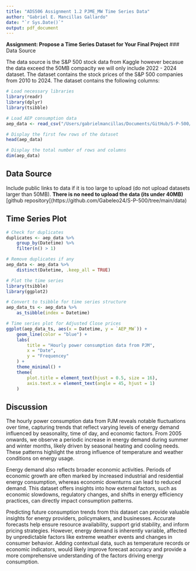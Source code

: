 ```yaml
---
title: "ADS506 Assignment 1.2 PJME_MW Time Series Data"
author: "Gabriel E. Mancillas Gallardo"
date: "`r Sys.Date()`"
output: pdf_document
---
```


**Assignment: Propose a Time Series Dataset for Your Final Project**
### Data Source

The data source is the S&P 500 stock data from Kaggle however becasue the data exceed the 50MB compacity we will only include 2022 - 2024 dataset. The dataset contains the stock prices of the S&P 500 companies from 2010 to 2024. The dataset contains the following columns:

```r
# Load necessary libraries
library(readr)
library(dplyr)
library(tsibble)

# Load AEP consumption data
aep_data <- read_csv("/Users/gabrielmancillas/Documents/GitHub/S-P-500/AEP_hourly.csv")

# Display the first few rows of the dataset
head(aep_data)

# Display the total number of rows and columns
dim(aep_data)

```

## Data Source

Include public links to data if it is too large to upload (do not upload datasets larger than 50MB). **There is no need to upload the data (its under 40MB)** [github repository[(https://github.com/Gabeleo24/S-P-500/tree/main/data)

## Time Series Plot

```r
# Check for duplicates
duplicates <- aep_data %>%
    group_by(Datetime) %>%
    filter(n() > 1)

# Remove duplicates if any
aep_data <- aep_data %>%
    distinct(Datetime, .keep_all = TRUE)

```

```r
# Plot the time series
library(tsibble)
library(ggplot2)

# Convert to tsibble for time series structure
aep_data_ts <- aep_data %>%
    as_tsibble(index = Datetime)

# Time series plot for Adjusted Close prices
ggplot(aep_data_ts, aes(x = Datetime, y = `AEP_MW`)) +
    geom_line(color = "blue") +
    labs(
        title = "Hourly power consumption data from PJM",
        x = "Date",
        y = "Frequencey"
    ) +
    theme_minimal() +
    theme(
        plot.title = element_text(hjust = 0.5, size = 16),
        axis.text.x = element_text(angle = 45, hjust = 1)
    )
```

## Discussion

The hourly power consumption data from PJM reveals notable fluctuations over time, capturing trends that reflect varying levels of energy demand influenced by seasonality, time of day, and economic factors. From 2005 onwards, we observe a periodic increase in energy demand during summer and winter months, likely driven by seasonal heating and cooling needs. These patterns highlight the strong influence of temperature and weather conditions on energy usage.

Energy demand also reflects broader economic activities. Periods of economic growth are often marked by increased industrial and residential energy consumption, whereas economic downturns can lead to reduced demand. This dataset offers insights into how external factors, such as economic slowdowns, regulatory changes, and shifts in energy efficiency practices, can directly impact consumption patterns.

Predicting future consumption trends from this dataset can provide valuable insights for energy providers, policymakers, and businesses. Accurate forecasts help ensure resource availability, support grid stability, and inform pricing strategies. However, energy demand is inherently variable, affected by unpredictable factors like extreme weather events and changes in consumer behavior. Adding contextual data, such as temperature records or economic indicators, would likely improve forecast accuracy and provide a more comprehensive understanding of the factors driving energy consumption.
